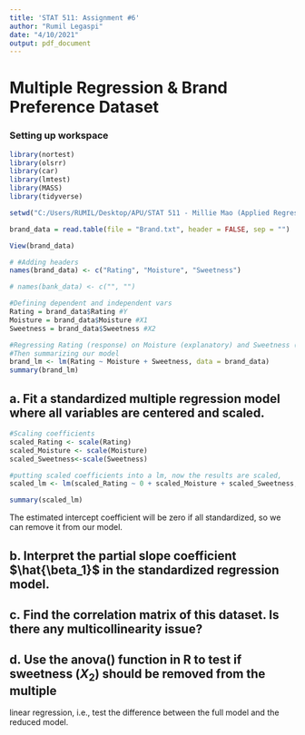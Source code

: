 ```yaml
---
title: 'STAT 511: Assignment #6'
author: "Rumil Legaspi"
date: "4/10/2021"
output: pdf_document
---
```


# Multiple Regression & Brand Preference Dataset

### Setting up workspace

```r
library(nortest)
library(olsrr)
library(car)
library(lmtest)
library(MASS)
library(tidyverse)

setwd("C:/Users/RUMIL/Desktop/APU/STAT 511 - Millie Mao (Applied Regression Analysis)/Week 10/Week 10")

brand_data = read.table(file = "Brand.txt", header = FALSE, sep = "")

View(brand_data)

# #Adding headers
names(brand_data) <- c("Rating", "Moisture", "Sweetness")

# names(bank_data) <- c("", "")

#Defining dependent and independent vars
Rating = brand_data$Rating #Y
Moisture = brand_data$Moisture #X1
Sweetness = brand_data$Sweetness #X2
```

```r
#Regressing Rating (response) on Moisture (explanatory) and Sweetness (explanatory).
#Then summarizing our model
brand_lm <- lm(Rating ~ Moisture + Sweetness, data = brand_data)
summary(brand_lm)
```

## a. Fit a standardized multiple regression model where all variables are centered and scaled.

```r
#Scaling coefficients
scaled_Rating <- scale(Rating)
scaled_Moisture <- scale(Moisture)
scaled_Sweetness<-scale(Sweetness)

#putting scaled coefficients into a lm, now the results are scaled, 
scaled_lm <- lm(scaled_Rating ~ 0 + scaled_Moisture + scaled_Sweetness, data = brand_data)

summary(scaled_lm)
```

The estimated intercept coefficient will be zero if all standardized, so we can remove it from our model.

## b. Interpret the partial slope coefficient $\hat{\beta_1}$ in the standardized regression model.

## c. Find the correlation matrix of this dataset. Is there any multicollinearity issue?

## d. Use the anova() function in R to test if sweetness ($X_{2}$) should be removed from the multiple

linear regression, i.e., test the difference between the full model and the reduced model.
